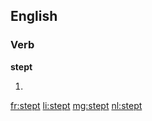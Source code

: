 ==English==

===Verb===
'''stept'''

# {{obsolete}} {{en-past of|step}}

[[fr:stept]]
[[li:stept]]
[[mg:stept]]
[[nl:stept]]